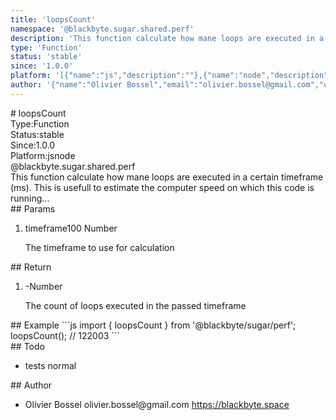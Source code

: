 ```yaml
---
title: 'loopsCount'
namespace: '@blackbyte.sugar.shared.perf'
description: 'This function calculate how mane loops are executed in a certain timeframe (ms). This is usefull to estimate the computer speed on which this code is running...'
type: 'Function'
status: 'stable'
since: '1.0.0'
platform: '[{"name":"js","description":""},{"name":"node","description":""}]'
author: '{"name":"Olivier Bossel","email":"olivier.bossel@gmail.com","url":"https://blackbyte.space"}'
---
```

<div class="docmap -mdx">
# loopsCount
<div class="docmap_metas">
<div class="docmap_type"><span class="docmap_type-label">Type:</span><span class="docmap_type-value">Function</span></div>
<div class="docmap_status"><span class="docmap_status-label">Status:</span><span class="docmap_status-value -stable">stable</span></div>
<div class="docmap_since"><span class="docmap_since-label">Since:</span><span class="docmap_since-value">1.0.0</span></div>
<div class="docmap_platform"><span class="docmap_platform-label">Platform:</span><span class="docmap_platform-value -js">js</span><span class="docmap_platform-value -node">node</span></div>
</div>
<div class="docmap_namespace">@blackbyte.sugar.shared.perf</div>
<div class="docmap_description typo-lead typo-format">
This function calculate how mane loops are executed in a certain timeframe (ms).
This is usefull to estimate the computer speed on which this code is running...
</div>
<div class="docmap_params">
## Params
<ol class="docmap_list">
<li class="docmap_item">
<span class="docmap_name">timeframe</span><span class="docmap_default">100</span> <span class="docmap_type">Number</span>
<p class="docmap_description">The timeframe to use for calculation</p>
</li>
</ol>
</div>
<div class="docmap_return">
## Return
<ol class="docmap_list">
<li class="docmap_item">
<span class="docmap_default">-</span><span class="docmap_type">Number</span>
<p class="docmap_description">The count of loops executed in the passed timeframe</p>
</li>
</ol>
</div>
<div class="docmap_examples">
## Example
<s-code language="js" header>
```js
import { loopsCount } from '@blackbyte/sugar/perf';
loopsCount(); // 122003
```
</s-code>
</div>
<div class="docmap_todo">
## Todo
<ul class="docmap_list">
<li class="docmap_item">
<span class="docmap_description">tests</span>
<span class="docmap_priority -normal">normal</span>
</li>
</ul>
</div>
<div class="docmap_author">
## Author
<ul class="docmap_list">
<li class="docmap_item">
<span class="docmap_name">Olivier Bossel</span>
<span class="docmap_email">olivier.bossel@gmail.com</span>
<a href="https://blackbyte.space" target="_blank" class="docmap_url">https://blackbyte.space</a>
</li>
</ul>
</div>
</div>